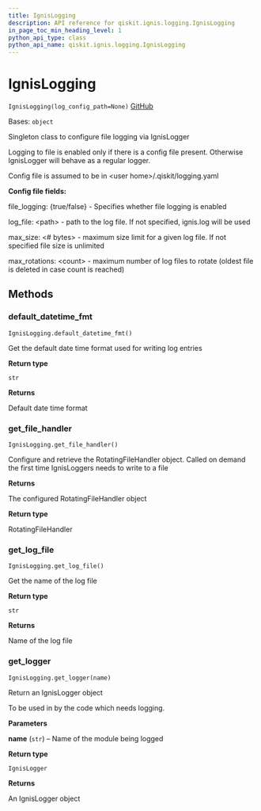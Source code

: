 ```yaml
---
title: IgnisLogging
description: API reference for qiskit.ignis.logging.IgnisLogging
in_page_toc_min_heading_level: 1
python_api_type: class
python_api_name: qiskit.ignis.logging.IgnisLogging
---
```


# IgnisLogging

<span id="qiskit.ignis.logging.IgnisLogging" />

`IgnisLogging(log_config_path=None)` [GitHub](https://github.com/qiskit-community/qiskit-ignis/tree/stable/0.6/qiskit/ignis/logging/ignis_logging.py "view source code")

Bases: `object`

Singleton class to configure file logging via IgnisLogger

Logging to file is enabled only if there is a config file present. Otherwise IgnisLogger will behave as a regular logger.

Config file is assumed to be in \<user home>/.qiskit/logging.yaml

**Config file fields:**

file\_logging: \{true/false} - Specifies whether file logging is enabled

log\_file: \<path> - path to the log file. If not specified, ignis.log will be used

max\_size: \<# bytes> - maximum size limit for a given log file. If not specified file size is unlimited

max\_rotations: \<count> - maximum number of log files to rotate (oldest file is deleted in case count is reached)

## Methods

### default\_datetime\_fmt

<span id="qiskit.ignis.logging.IgnisLogging.default_datetime_fmt" />

`IgnisLogging.default_datetime_fmt()`

Get the default date time format used for writing log entries

**Return type**

`str`

**Returns**

Default date time format

### get\_file\_handler

<span id="qiskit.ignis.logging.IgnisLogging.get_file_handler" />

`IgnisLogging.get_file_handler()`

Configure and retrieve the RotatingFileHandler object. Called on demand the first time IgnisLoggers needs to write to a file

**Returns**

The configured RotatingFileHandler object

**Return type**

RotatingFileHandler

### get\_log\_file

<span id="qiskit.ignis.logging.IgnisLogging.get_log_file" />

`IgnisLogging.get_log_file()`

Get the name of the log file

**Return type**

`str`

**Returns**

Name of the log file

### get\_logger

<span id="qiskit.ignis.logging.IgnisLogging.get_logger" />

`IgnisLogging.get_logger(name)`

Return an IgnisLogger object

To be used in by the code which needs logging.

**Parameters**

**name** (`str`) – Name of the module being logged

**Return type**

`IgnisLogger`

**Returns**

An IgnisLogger object

